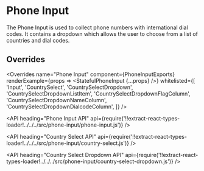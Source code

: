 <!--
Copyright (c) 2018 Uber Technologies, Inc.

This source code is licensed under the MIT license found in the
LICENSE file in the root directory of this source tree.
-->




# Phone Input

The Phone Input is used to collect phone numbers with international dial codes.
It contains a dropdown which allows the user to choose from a list of countries and dial codes.

<Example title="Phone Input" path="examples/phone-input/basic.js">
  <StatefulPhoneInput />
</Example>

## Overrides

<Overrides
  name="Phone Input"
  component={PhoneInputExports}
  renderExample={props => <StatefulPhoneInput {...props} />}
  whitelisted={[
    'Input',
    'CountrySelect',
    'CountrySelectDropdown',
    'CountrySelectDropdownListItem',
    'CountrySelectDropdownFlagColumn',
    'CountrySelectDropdownNameColumn',
    'CountrySelectDropdownDialcodeColumn',
  ]}
/>

<API
  heading="Phone Input API"
  api={require('!!extract-react-types-loader!../../../src/phone-input/phone-input.js')}
/>

<API
  heading="Country Select API"
  api={require('!!extract-react-types-loader!../../../src/phone-input/country-select.js')}
/>

<API
  heading="Country Select Dropdown API"
  api={require('!!extract-react-types-loader!../../../src/phone-input/country-select-dropdown.js')}
/>
